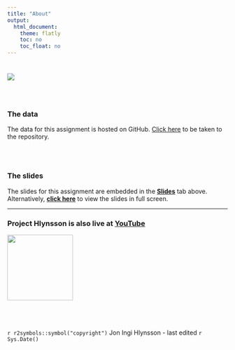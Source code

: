 ```yaml
---
title: "About"
output: 
  html_document:
    theme: flatly
    toc: no
    toc_float: no
---
```


#

![](images/Banner.jpg)

<div class="row" style="padding-top: 30px;">
<div class="col-sm-6">
### The data

The data for this assignment is hosted on GitHub. [Click here](https://github.com/JonHlynsson/PSMT59-Statistics-I/tree/master/data) to be taken to the repository.

<br><br>

### The slides

The slides for this assignment are embedded in the [**Slides**](https://jonhlynsson.github.io/PSMT59-Statistics-I/Links.html) tab above. Alternatively, [**click here**](https://jonhlynsson.github.io/PSMT59-Statistics-I/slides.html) to view the slides in full screen.
</div>

<div class="col-sm-6">

<hr>
### Project Hlynsson is also live at [YouTube](https://www.youtube.com/channel/UC8KVPSlpugcmWHFQYSAD4eA)



![](images/ProjectHlynsson.jpg){width=150px align="right"}


<br><br><br>
`r r2symbols::symbol("copyright")` Jon Ingi Hlynsson - last edited `r Sys.Date()`
</div>